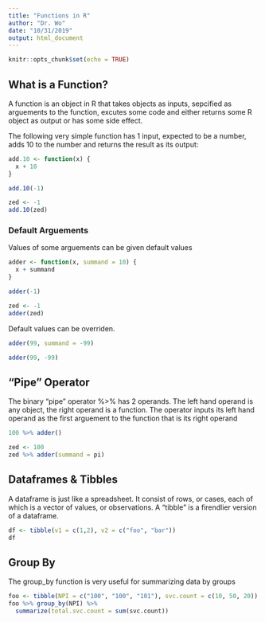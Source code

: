 ```yaml
---
title: "Functions in R"
author: "Dr. Wo"
date: "10/31/2019"
output: html_document
---
```


```r
knitr::opts_chunk$set(echo = TRUE)
```

## What is a Function?
A function is an object in R that takes objects as inputs, sepcified as arguements to the function, excutes some code and either returns some R object as output or has some side effect.

The following very simple function has 1 input, expected to be a number, adds 10 to the number and returns the result as its output:
```r
add.10 <- function(x) {
  x + 10
} 
```

```r
add.10(-1)

zed <- -1
add.10(zed)
```

### Default Arguements
Values of some arguements can be given default values

```r
adder <- function(x, summand = 10) {
  x + summand
}
```

```r
adder(-1)

zed <- -1
adder(zed)
```
Default values can be overriden. 
```r
adder(99, summand = -99)

adder(99, -99)
```


## "Pipe" Operator
The binary "pipe" operator %>% has 2 operands. The left hand operand is any object, the right operand is a function. The operator inputs its left hand operand as the first arguement to the function that is its right operand
```r
100 %>% adder()

zed <- 100
zed %>% adder(summand = pi)
```

## Dataframes & Tibbles
A dataframe is just like a spreadsheet. It consist of rows, or cases, each of which is a vector of values, or observations. A "tibble" is a firendlier version of a dataframe.
```r
df <- tibble(v1 = c(1,2), v2 = c("foo", "bar"))
df
```

## Group By
The group_by function is very useful for summarizing data by groups
```r
foo <- tibble(NPI = c("100", "100", "101"), svc.count = c(10, 50, 20))
foo %>% group_by(NPI) %>%
  summarize(total.svc.count = sum(svc.count))
```


